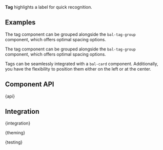 
<Meta of={TagStories} />

<Banner of={TagStories} />

<Lead>**Tag** highlights a label for quick recognition.</Lead>

<Canvas of={TagStories.Primary} sourceState="shown"/>

<PlaygroundBar of={TagStories.Primary}></PlaygroundBar>

## Examples

<StoryHeading of={TagStories.TagGroup}></StoryHeading>

The tag component can be grouped alongside the `bal-tag-group` component, which offers optimal spacing options.

<Canvas of={TagStories.TagGroup} sourceState="shown"/>

<StoryHeading of={TagStories.Colors}></StoryHeading>

The tag component can be grouped alongside the `bal-tag-group` component, which offers optimal spacing options.

<Canvas of={TagStories.Colors}/>

<StoryHeading of={TagStories.TagCard}></StoryHeading>

Tags can be seamlessly integrated with a `bal-card` component. Additionally, you have the flexibility to position them either on the left or at the center.

<Canvas of={TagStories.TagCard}/>

## Component API


<Markdown>{api}</Markdown>

## Integration


<Markdown>{integration}</Markdown>


<Markdown>{theming}</Markdown>


<Markdown>{testing}</Markdown>
